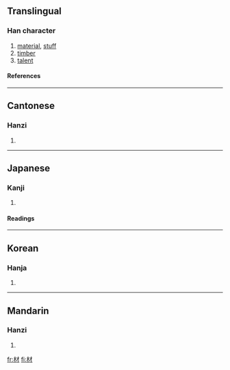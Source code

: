 ==Translingual==
===Han character===
{{Han char|rn=75|rad=木|as=03|sn=7|four=4490<sub>0</sub>|canj=木木竹 (DDH)}}
# [[material]], [[stuff]]
# [[timber]]
# [[talent]]
====References====
{{Han ref|kx=0511.160|dkj=14463|dj=0896.040|hdz=21158.010|uh=6750|ud=26448|bh=A7F7|bd=42999}}

----
==Cantonese==
===Hanzi===
{{yue-hanzi|jyut=|y=choi4}}
# {{defn|Cantonese}}

----
==Japanese==
===Kanji===
{{ja-kanji|grade=4|rs=木03}}
# {{defn|Japanese}} 
====Readings====
{{ja-readings|on=[[ざい]] (zai)|kun=[[まるた]] (maruta)}}

----
==Korean==
===Hanja===
{{ko-hanja|hangeul=재|eumhun=|rv=jae|mr=chae|y=cay}}
# {{defn|Korean}}

----
==Mandarin==
===Hanzi===
{{cmn-hanzi|pin=[[cái]] ([[cai2]])|wg=ts'ai<sup>2</sup>}}
# {{defn|Mandarin}}

[[fr:材]]
[[fi:材]]